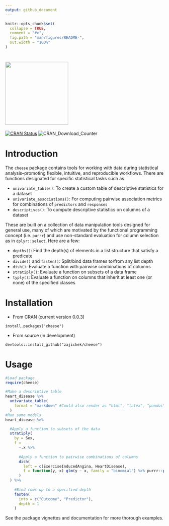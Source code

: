 ```yaml
---
output: github_document
---
```


<!-- README.md is generated from README.Rmd. Please edit that file -->

```r
knitr::opts_chunk$set(
  collapse = TRUE,
  comment = "#>",
  fig.path = "man/figures/README-",
  out.width = "100%"
)
```
# <img src="man/figures/cheese.jpg" width="200" />

<!-- badges: start -->
[![CRAN Status](https://www.r-pkg.org/badges/version/cheese)](https://cran.r-project.org/package=cheese)
![CRAN\_Download\_Counter](http://cranlogs.r-pkg.org/badges/grand-total/cheese)
<!-- badges: end -->

# Introduction
The `cheese` package contains tools for working with data during statistical analysis--promoting flexible, intuitive, and reproducible workflows. There are functions designated for specific statistical tasks such as

* `univariate_table()`: To create a custom table of descriptive statistics for a dataset
* `univariate_associations()`: For computing pairwise association metrics for combinations of `predictors` and `responses`
* `descriptives()`: To compute descriptive statistics on columns of a dataset

These are built on a collection of data manipulation tools designed for general use, many of which are motivated by the functional programming concept (i.e. `purrr`) and use non-standard evaluation for column selection as in `dplyr::select`. Here are a few:

* `depths()`: Find the depth(s) of elements in a list structure that satisfy a predicate
* `divide()` and `fasten()`: Split/bind data frames to/from any list depth
* `dish()`: Evaluate a function with pairwise combinations of columns
* `stratiply()`: Evaluate a function on subsets of a data frame
* `typly()`: Evaluate a function on columns that inherit at least one (or none) of the specified classes

# Installation

*   From CRAN (current version 0.0.3)

`install.packages("cheese")`

*   From source (in development)

`devtools::install_github("zajichek/cheese")`

# Usage
```r
#Load package
require(cheese)

#Make a descriptive table
heart_disease %>%
  univariate_table(
    format = "markdown" #Could also render as "html", "latex", "pandoc", or "none"
  )
#Run some models
heart_disease %>%

  #Apply a function to subsets of the data
  stratiply(
    by = Sex,
    f =
      ~.x %>%
      
      #Apply a function to pairwise combinations of columns
      dish(
        left = c(ExerciseInducedAngina, HeartDisease),
        f = function(y, x) glm(y ~ x, family = "binomial") %>% purrr::pluck("coefficients") %>% tibble::enframe()
      )
  ) %>%
    
    #Bind rows up to a specified depth
    fasten(
      into = c("Outcome", "Predictor"),
      depth = 1
    )
```

See the package vignettes and documentation for more thorough examples.